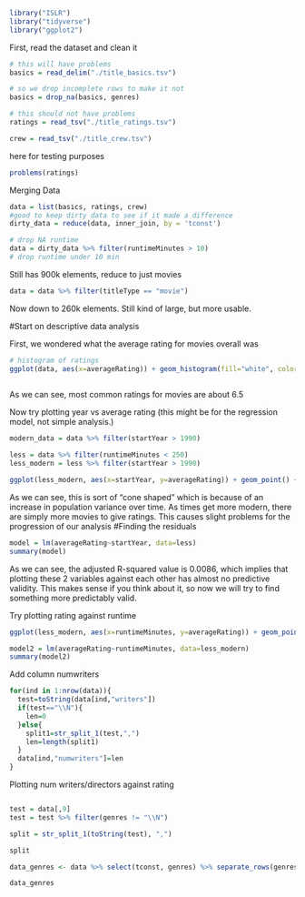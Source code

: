 ```r
library("ISLR") 
library("tidyverse") 
library("ggplot2")
```

First, read the dataset and clean it

```r
# this will have problems
basics = read_delim("./title_basics.tsv")

# so we drop incomplete rows to make it not
basics = drop_na(basics, genres)
```

```r
# this should not have problems
ratings = read_tsv("./title_ratings.tsv")
```

```r
crew = read_tsv("./title_crew.tsv")
```

here for testing purposes

```r
problems(ratings)
```

Merging Data

```r
data = list(basics, ratings, crew)
#good to keep dirty data to see if it made a difference
dirty_data = reduce(data, inner_join, by = 'tconst')
```

```r
# drop NA runtime
data = dirty_data %>% filter(runtimeMinutes > 10)
# drop runtime under 10 min
```

Still has 900k elements, reduce to just movies

```r
data = data %>% filter(titleType == "movie")
```

Now down to 260k elements. Still kind of large, but more usable.

#Start on descriptive data analysis

First, we wondered what the average rating for movies overall was

```r
# histogram of ratings
ggplot(data, aes(x=averageRating)) + geom_histogram(fill="white", color="black")+ggtitle("Distribution of Ratings") + scale_x_continuous(name="rating", breaks=seq(0, 10, 1)) + scale_y_continuous(name="Number of Movies", breaks=seq(0, 200000, 20000))
  
```

As we can see, most common ratings for movies are about 6.5

Now try plotting year vs average rating (this might be for the regression model, not simple analysis.)
```r
modern_data = data %>% filter(startYear > 1990)
```
```r
less = data %>% filter(runtimeMinutes < 250)
less_modern = less %>% filter(startYear > 1990)
```
```r
ggplot(less_modern, aes(x=startYear, y=averageRating)) + geom_point() + scale_x_discrete(name="Release Year", breaks=seq(1892, 2023, 10))
```

As we can see, this is sort of "cone shaped" which is because of an increase in population variance over time. As times get more modern, there are simply more movies to give ratings. This causes slight problems for the progression of our analysis
#Finding the residuals

```r
model = lm(averageRating~startYear, data=less)
summary(model)
```

As we can see, the adjusted R-squared value is 0.0086, which implies that plotting these 2 variables against each other has almost no predictive validity. This makes sense if you think about it, so now we will try to find something more predictably valid.

Try plotting rating against runtime
```r
ggplot(less_modern, aes(x=runtimeMinutes, y=averageRating)) + geom_point() +scale_x_discrete(breaks=seq(0,250,10))
```

```r
model2 = lm(averageRating~runtimeMinutes, data=less_modern)
summary(model2)
```

Add column numwriters
```r
for(ind in 1:nrow(data)){
  test=toString(data[ind,"writers"])
  if(test=="\\N"){
    len=0
  }else{
    split1=str_split_1(test,",")
    len=length(split1)
  }
  data[ind,"numwriters"]=len
}
```

Plotting num writers/directors against rating
```r

```


```r
test = data[,9]
test = test %>% filter(genres != "\\N")

split = str_split_1(toString(test), ",")

split
```
```r
data_genres <- data %>% select(tconst, genres) %>% separate_rows(genres, sep=",")

data_genres
```

